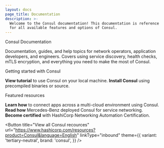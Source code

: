 ```yaml
---
layout: docs
page_title: Documentation
description: >-
  Welcome to the Consul documentation! This documentation is reference material
  for all available features and options of Consul.
---
```


<p className="g-type-display-2 mt-xl">Consul Documentation</p>
<p className="g-type-body-large">
  Documentation, guides, and help topics for network operators, application
  developers, and engineers. Covers using service discovery, health checks, mTLS
  encryption, and everything you need to make the most of Consul.
</p>

<Introduction
  brand="Consul"
  description="Consul is a service mesh solution providing a full featured control plane with service discovery, configuration, and segmentation functionality."
  speakerName="Armon Dadgar"
  speakerTitle="HashiCorp CTO &amp; Co-founder"
/>

<p className="g-type-display-4 mt-xl">Getting started with Consul</p>
<div className="cards">
  <Card
    icon="video"
    url="//learn.hashicorp.com/tutorials/consul/get-started-install"
    brand="consul"
  >
    <strong>View tutorial</strong> to use Consul on your local machine.
  </Card>
  <Card icon="download" url="/docs/install" brand="consul">
    <strong>Install Consul</strong> using precompiled binaries or source.
  </Card>
</div>

<p className="g-type-display-4 mt-xl">Featured resources</p>
<div className="cards mb-m">
  <Card
    type="Demo"
    url="https://www.hashicorp.com/resources/connecting-apps-across-the-cloud"
  >
    <strong>Learn how</strong> to connect apps across a multi-cloud environment
    using Consul.
  </Card>
  <Card
    type="Customer Story"
    url="https://www.hashicorp.com/case-studies/mercedes"
  >
    <strong>Read how</strong> Mercedes-Benz deployed Consul for service
    networking.
  </Card>
  <Card
    type="Certification"
    url="https://www.hashicorp.com/certification/consul-associate"
  >
    <strong>Become certified</strong> with HashiCorp Networking Automation
    Certification.
  </Card>
</div>

<Button
  title="View all Consul recources"
  url="https://www.hashicorp.com/resources?product=Consul&language=English"
  linkType="inbound"
  theme={{
    variant: 'tertiary-neutral',
    brand: 'consul',
  }}
/>
